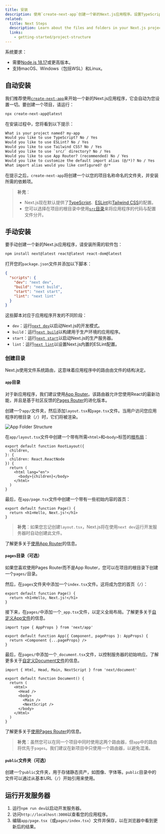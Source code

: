 ```yaml
---
title: 安装
description: 使用`create-next-app`创建一个新的Next.js应用程序。设置TypeScript、样式并配置`next.config.js`文件。
related:
  title: Next Steps
  description: Learn about the files and folders in your Next.js project.
  links:
    - getting-started/project-structure
---
```


系统要求：

- 需要[Node.js 18.17](https://nodejs.org/)或更高版本。
- 支持macOS、Windows（包括WSL）和Linux。

## 自动安装

我们推荐使用[`create-next-app`](/docs/app/api-reference/create-next-app)来开始一个新的Next.js应用程序，它会自动为您设置一切。要创建一个项目，请运行：

```bash filename="Terminal"
npx create-next-app@latest
```

在安装过程中，您将看到以下提示：

```txt filename="Terminal"
What is your project named? my-app
Would you like to use TypeScript? No / Yes
Would you like to use ESLint? No / Yes
Would you like to use Tailwind CSS? No / Yes
Would you like to use `src/` directory? No / Yes
Would you like to use App Router? (recommended) No / Yes
Would you like to customize the default import alias (@/*)? No / Yes
What import alias would you like configured? @/*
```

在提示之后，`create-next-app`将创建一个以您的项目名称命名的文件夹，并安装所需的依赖项。

> **补充**：
>
> - Next.js现在默认提供了[TypeScript](/docs/app/building-your-application/configuring/typescript)、[ESLint](/docs/app/building-your-application/configuring/eslint)和[Tailwind CSS](/docs/app/building-your-application/styling/tailwind-css)的配置。
> - 您可以选择在项目的根目录中使用[`src`目录](/docs/app/building-your-application/configuring/src-directory)来将应用程序的代码与配置文件分开。

## 手动安装

要手动创建一个新的Next.js应用程序，请安装所需的软件包：

```bash filename="Terminal"
npm install next@latest react@latest react-dom@latest
```

打开您的`package.json`文件并添加以下脚本：

```json filename="package.json"
{
  "scripts": {
    "dev": "next dev",
    "build": "next build",
    "start": "next start",
    "lint": "next lint"
  }
}
```

这些脚本对应于应用程序开发的不同阶段：

- `dev`：运行[`next dev`](/docs/app/api-reference/next-cli#development)以启动Next.js的开发模式。
- `build`：运行[`next build`](/docs/app/api-reference/next-cli#build)以构建用于生产环境的应用程序。
- `start`：运行[`next start`](/docs/app/api-reference/next-cli#production)以启动Next.js的生产服务器。
- `lint`：运行[`next lint`](/docs/app/api-reference/next-cli#lint)以设置Next.js内置的ESLint配置。

### 创建目录

Next.js使用文件系统路由，这意味着应用程序中的路由由文件的结构决定。

#### `app`目录

对于新应用程序，我们建议使用[App Router](/docs/app)。该路由器允许您使用React的最新功能，并且是基于社区反馈的[Pages Router](/docs/pages)的进化版本。

创建一个`app/`文件夹，然后添加`layout.tsx`和`page.tsx`文件。当用户访问您应用程序的根目录（`/`）时，它们将被渲染。

![App Folder Structure](./01-installation.assets/imageurl=%2Fdocs%2Fdark%2Fapp-getting-started.png)

在`app/layout.tsx`文件中创建一个带有所需`<html>`和`<body>`标签的[根布局](/docs/app/building-your-application/routing/pages-and-layouts#root-layout-required)：

```tsx filename="app/layout.tsx" switcher
export default function RootLayout({
  children,
}: {
  children: React.ReactNode
}) {
  return (
    <html lang="en">
      <body>{children}</body>
    </html>
  )
}
```

最后，在`app/page.tsx`文件中创建一个带有一些初始内容的首页：

```tsx filename="app/page.tsx" switcher
export default function Page() {
  return <h1>Hello, Next.js!</h1>
}
```

> **补充**：如果您忘记创建`layout.tsx`，Next.js将在使用`next dev`运行开发服务器时自动创建此文件。

了解更多关于[使用App Router](/docs/app/building-your-application/routing/defining-routes)的信息。

#### `pages`目录（可选）

如果您喜欢使用Pages Router而不是App Router，您可以在项目的根目录下创建一个`pages/`目录。

然后，在`pages`文件夹中添加一个`index.tsx`文件。这将成为您的首页（`/`）：

```tsx filename="pages/index.tsx" switcher
export default function Page() {
  return <h1>Hello, Next.js!</h1>
}
```

接下来，在`pages/`中添加一个`_app.tsx`文件，以定义全局布局。了解更多关于[自定义App文件](/docs/pages/building-your-application/routing/custom-app)的信息。

```tsx filename="pages/_app.tsx" switcher
import type { AppProps } from 'next/app'

export default function App({ Component, pageProps }: AppProps) {
  return <Component {...pageProps} />
}
```

最后，在`pages/`中添加一个`_document.tsx`文件，以控制服务器的初始响应。了解更多关于[自定义Document文件](/docs/pages/building-your-application/routing/custom-document)的信息。

```tsx filename="pages/_document.tsx" switcher
import { Html, Head, Main, NextScript } from 'next/document'

export default function Document() {
  return (
    <Html>
      <Head />
      <body>
        <Main />
        <NextScript />
      </body>
    </Html>
  )
}
```

了解更多关于[使用Pages Router](/docs/pages/building-your-application/routing/pages-and-layouts)的信息。

> **补充**：虽然您可以在同一个项目中同时使用这两个路由器，但`app`中的路由将优先于`pages`。我们建议在新项目中只使用一个路由器，以避免混淆。

#### `public`文件夹（可选）

创建一个`public`文件夹，用于存储静态资产，如图像、字体等。`public`目录中的文件可以通过从基本URL（`/`）开始引用来使用。

## 运行开发服务器

1. 运行`npm run dev`以启动开发服务器。
2. 访问`http://localhost:3000`以查看您的应用程序。
3. 编辑`app/page.tsx`（或`pages/index.tsx`）文件并保存，以在浏览器中看到更新后的结果。
